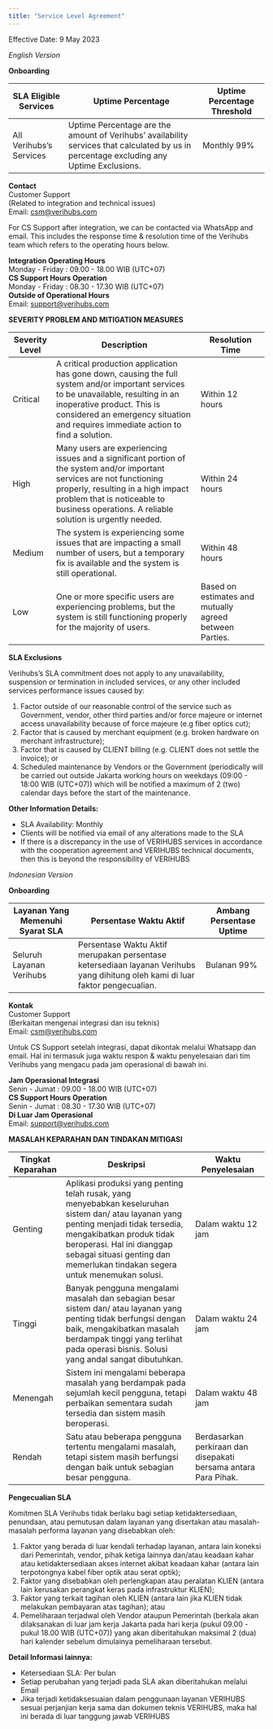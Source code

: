 ```yaml
---
title: "Service Level Agreement"
---
```

Effective Date: 9 May 2023

_English Version_

**Onboarding**

| SLA Eligible Services | Uptime Percentage | Uptime Percentage Threshold |
| --- | --- | --- |
| All Verihubs’s Services | Uptime Percentage are the amount of Verihubs’ availability services that calculated by us in percentage excluding any Uptime Exclusions. | Monthly 99% |

**Contact**  
Customer Support  
(Related to integration and technical issues)  
Email: [csm@verihubs.com](mailto:csm@verihubs.com)

For CS Support after integration, we can be contacted via WhatsApp and email. This includes the response time & resolution time of the Verihubs team which refers to the operating hours below.

**Integration Operating Hours**  
Monday - Friday : 09.00 - 18.00 WIB (UTC+07)  
**CS Support Hours Operation**  
Monday - Friday : 08.30 - 17.30 WIB (UTC+07)  
**Outside of Operational Hours**  
Email: [support@verihubs.com](mailto:support@verihubs.com)

**SEVERITY PROBLEM AND MITIGATION MEASURES**

| Severity Level | Description | Resolution Time |
| --- | --- | --- |
| Critical | A critical production application has gone down, causing the full system and/or important services to be unavailable, resulting in an inoperative product. This is considered an emergency situation and requires immediate action to find a solution. | Within 12 hours |
| High | Many users are experiencing issues and a significant portion of the system and/or important services are not functioning properly, resulting in a high impact problem that is noticeable to business operations. A reliable solution is urgently needed. | Within 24 hours |
| Medium | The system is experiencing some issues that are impacting a small number of users, but a temporary fix is available and the system is still operational. | Within 48 hours |
| Low | One or more specific users are experiencing problems, but the system is still functioning properly for the majority of users. | Based on estimates  and mutually agreed  between Parties. |

**SLA Exclusions**

Verihubs’s SLA commitment does not apply to any unavailability, suspension or termination in included services, or any other included services performance issues caused by:

1.  Factor outside of our reasonable control of the service such as Government, vendor, other third parties and/or force majeure or internet access unavailability because of force majeure (e.g fiber optics cut);
2.  Factor that is caused by merchant equipment (e.g. broken hardware on merchant infrastructure);
3.  Factor that is caused by CLIENT billing (e.g. CLIENT does not settle the invoice); or
4.  Scheduled maintenance by Vendors or the Government (periodically will be carried out outside Jakarta working hours on weekdays (09:00 - 18:00 WIB (UTC+07)) which will be notified a maximum of 2 (two) calendar days before the start of the maintenance.

**Other Information Details:**

*   SLA Availability: Monthly
*   Clients will be notified via email of any alterations made to the SLA
*   If there is a discrepancy in the use of VERIHUBS services in accordance with the cooperation agreement and VERIHUBS technical documents, then this is beyond the responsibility of VERIHUBS

_Indonesian Version_

**Onboarding**

| Layanan Yang Memenuhi Syarat SLA | Persentase Waktu Aktif | Ambang Persentase Uptime |
| --- | --- | --- |
| Seluruh Layanan Verihubs | Persentase Waktu Aktif merupakan persentase ketersediaan layanan Verihubs yang dihitung oleh kami di luar faktor pengecualian. | Bulanan 99% |

**Kontak**  
Customer Support  
(Berkaitan mengenai integrasi dan isu teknis)  
Email: [csm@verihubs.com](mailto:csm@verihubs.com)

Untuk CS Support setelah integrasi, dapat dikontak melalui Whatsapp dan email. Hal ini termasuk juga waktu respon & waktu penyelesaian dari tim Verihubs yang mengacu pada jam operasional di bawah ini.

**Jam Operasional Integrasi**  
Senin - Jumat : 09.00 - 18.00 WIB (UTC+07)  
**CS Support Hours Operation**  
Senin - Jumat : 08.30 - 17.30 WIB (UTC+07)  
**Di Luar Jam Operasional**  
Email: [support@verihubs.com](mailto:support@verihubs.com)

**MASALAH KEPARAHAN DAN TINDAKAN MITIGASI**

| Tingkat Keparahan | Deskripsi | Waktu Penyelesaian |
| --- | --- | --- |
| Genting | Aplikasi produksi yang penting telah rusak, yang menyebabkan keseluruhan sistem dan/ atau layanan yang penting menjadi tidak tersedia, mengakibatkan produk tidak beroperasi. Hal ini dianggap sebagai situasi genting dan memerlukan tindakan segera untuk menemukan solusi. | Dalam waktu 12 jam |
| Tinggi | Banyak pengguna mengalami masalah dan sebagian besar sistem dan/ atau layanan yang penting tidak berfungsi dengan baik, mengakibatkan masalah berdampak tinggi yang terlihat pada operasi bisnis. Solusi yang andal sangat dibutuhkan. | Dalam waktu 24 jam |
| Menengah | Sistem ini mengalami beberapa masalah yang berdampak pada sejumlah kecil pengguna, tetapi perbaikan sementara sudah tersedia dan sistem masih beroperasi. | Dalam waktu 48 jam |
| Rendah | Satu atau beberapa pengguna tertentu mengalami masalah, tetapi sistem masih berfungsi dengan baik untuk sebagian besar pengguna. | Berdasarkan perkiraan dan disepakati bersama antara Para Pihak. |

**Pengecualian SLA**

Komitmen SLA Verihubs tidak berlaku bagi setiap ketidaktersediaan, penundaan, atau pemutusan dalam layanan yang disertakan atau masalah-masalah performa layanan yang disebabkan oleh:

1.  Faktor yang berada di luar kendali terhadap layanan, antara lain koneksi dari Pemerintah, vendor, pihak ketiga lainnya dan/atau keadaan kahar atau ketidaktersediaan akses internet akibat keadaan kahar (antara lain terpotongnya kabel fiber optik atau serat optik);
2.  Faktor yang disebabkan oleh perlengkapan atau peralatan KLIEN (antara lain kerusakan perangkat keras pada infrastruktur KLIEN);
3.  Faktor yang terkait tagihan oleh KLIEN (antara lain jika KLIEN tidak melakukan pembayaran atas tagihan); atau
4.  Pemeliharaan terjadwal oleh Vendor ataupun Pemerintah (berkala akan dilaksanakan di luar jam kerja Jakarta pada hari kerja (pukul 09.00 - pukul 18.00 WIB (UTC+07)) yang akan diberitahukan maksimal 2 (dua) hari kalender sebelum dimulainya pemeliharaan tersebut.

**Detail Informasi lainnya:**

*   Ketersediaan SLA: Per bulan
*   Setiap perubahan yang terjadi pada SLA akan diberitahukan melalui Email
*   Jika terjadi ketidaksesuaian dalam penggunaan layanan VERIHUBS sesuai perjanjian kerja sama dan dokumen teknis VERIHUBS, maka hal ini berada di luar tanggung jawab VERIHUBS